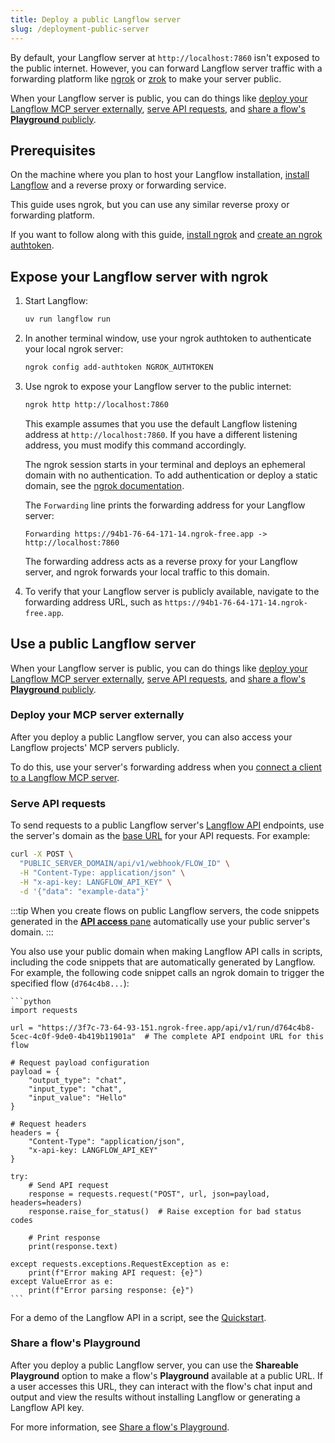 ```yaml
---
title: Deploy a public Langflow server
slug: /deployment-public-server
---
```


By default, your Langflow server at `http://localhost:7860` isn't exposed to the public internet.
However, you can forward Langflow server traffic with a forwarding platform like [ngrok](https://ngrok.com/docs/getting-started/) or [zrok](https://docs.zrok.io/docs/getting-started) to make your server public.

When your Langflow server is public, you can do things like [deploy your Langflow MCP server externally](#deploy-your-mcp-server-externally), [serve API requests](#serve-api-requests), and [share a flow's **Playground** publicly](#share-a-flows-playground).

## Prerequisites

On the machine where you plan to host your Langflow installation, [install Langflow](/get-started-installation) and a reverse proxy or forwarding service.

This guide uses ngrok, but you can use any similar reverse proxy or forwarding platform.

If you want to follow along with this guide, [install ngrok](https://ngrok.com/docs/getting-started/#1-install-ngrok) and [create an ngrok authtoken](https://dashboard.ngrok.com/get-started/your-authtoken).

## Expose your Langflow server with ngrok

1. Start Langflow:

    ```bash
    uv run langflow run
    ```

2. In another terminal window, use your ngrok authtoken to authenticate your local ngrok server:

    ```bash
    ngrok config add-authtoken NGROK_AUTHTOKEN
    ```

3. Use ngrok to expose your Langflow server to the public internet:

    ```bash
    ngrok http http://localhost:7860
    ```

    This example assumes that you use the default Langflow listening address at `http://localhost:7860`. If you have a different listening address, you must modify this command accordingly.

    The ngrok session starts in your terminal and deploys an ephemeral domain with no authentication.
    To add authentication or deploy a static domain, see the [ngrok documentation](https://ngrok.com/docs/).

    The `Forwarding` line prints the forwarding address for your Langflow server:

    ```
    Forwarding https://94b1-76-64-171-14.ngrok-free.app -> http://localhost:7860
    ```

    The forwarding address acts as a reverse proxy for your Langflow server, and ngrok forwards your local traffic to this domain.

4. To verify that your Langflow server is publicly available, navigate to the forwarding address URL, such as `https://94b1-76-64-171-14.ngrok-free.app`.

## Use a public Langflow server

When your Langflow server is public, you can do things like [deploy your Langflow MCP server externally](#deploy-your-mcp-server-externally), [serve API requests](#serve-api-requests), and [share a flow's **Playground** publicly](#share-a-flows-playground).

### Deploy your MCP server externally

After you deploy a public Langflow server, you can also access your Langflow projects' MCP servers publicly.

To do this, use your server's forwarding address when you [connect a client to a Langflow MCP server](/mcp-server#connect-clients-to-use-the-servers-actions).
### Serve API requests

To send requests to a public Langflow server's [Langflow API](/api-reference-api-examples) endpoints, use the server's domain as the [base URL](/api-reference-api-examples#base-url) for your API requests.
For example:

```bash
curl -X POST \
  "PUBLIC_SERVER_DOMAIN/api/v1/webhook/FLOW_ID" \
  -H "Content-Type: application/json" \
  -H "x-api-key: LANGFLOW_API_KEY" \
  -d '{"data": "example-data"}'
```

:::tip
When you create flows on public Langflow servers, the code snippets generated in the [**API access** pane](/concepts-publish) automatically use your public server's domain.
:::

You also use your public domain when making Langflow API calls in scripts, including the code snippets that are automatically generated by Langflow.
For example, the following code snippet calls an ngrok domain to trigger the specified flow (`d764c4b8...`):

    ```python
    import requests

    url = "https://3f7c-73-64-93-151.ngrok-free.app/api/v1/run/d764c4b8-5cec-4c0f-9de0-4b419b11901a"  # The complete API endpoint URL for this flow

    # Request payload configuration
    payload = {
        "output_type": "chat",
        "input_type": "chat",
        "input_value": "Hello"
    }

    # Request headers
    headers = {
        "Content-Type": "application/json",
        "x-api-key: LANGFLOW_API_KEY"
    }

    try:
        # Send API request
        response = requests.request("POST", url, json=payload, headers=headers)
        response.raise_for_status()  # Raise exception for bad status codes

        # Print response
        print(response.text)

    except requests.exceptions.RequestException as e:
        print(f"Error making API request: {e}")
    except ValueError as e:
        print(f"Error parsing response: {e}")
    ```

For a demo of the Langflow API in a script, see the [Quickstart](/get-started-quickstart).

### Share a flow's Playground

After you deploy a public Langflow server, you can use the **Shareable Playground** option to make a flow's **Playground** available at a public URL.
If a user accesses this URL, they can interact with the flow's chat input and output and view the results without installing Langflow or generating a Langflow API key.

For more information, see [Share a flow's Playground](/concepts-playground#share-a-flows-playground).